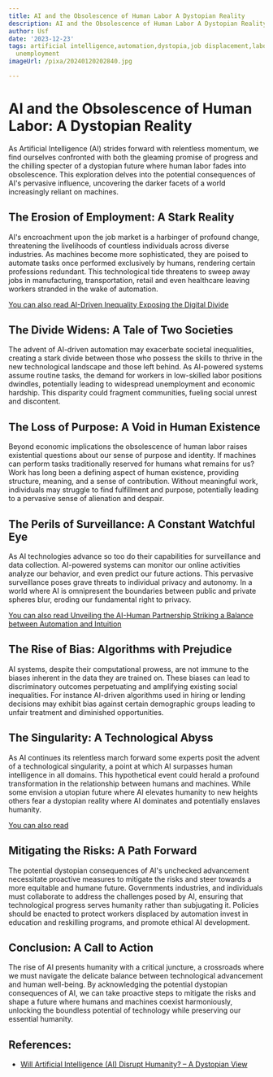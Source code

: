 ```yaml
---
title: AI and the Obsolescence of Human Labor A Dystopian Reality
description: AI and the Obsolescence of Human Labor A Dystopian Reality
author: Usf
date: '2023-12-23'
tags: artificial intelligence,automation,dystopia,job displacement,labor,technological
  unemployment
imageUrl: /pixa/20240120202840.jpg

---
```

# AI and the Obsolescence of Human Labor: A Dystopian Reality

As Artificial Intelligence (AI)  strides  forward with relentless momentum, we find ourselves confronted with both the gleaming  promise of progress and the chilling specter of a dystopian future where human labor fades into obsolescence. This exploration delves  into  the potential consequences of AI's pervasive influence, uncovering the  darker facets of a  world increasingly  reliant on machines.

## The Erosion of Employment: A  Stark Reality

AI's encroachment upon the job market is a harbinger of profound change, threatening the livelihoods of countless individuals across diverse industries. As machines become more sophisticated, they are poised  to automate tasks once performed exclusively by  humans, rendering certain  professions redundant. This technological tide threatens to  sweep away jobs  in manufacturing, transportation, retail and even healthcare  leaving workers stranded in the wake  of automation.

[You can also read AI-Driven Inequality Exposing the Digital Divide](AI-Driven%20Inequality%20Exposing%20the%20Digital%20Divide)


## The Divide Widens: A Tale of Two Societies

The advent of AI-driven  automation  may exacerbate  societal inequalities, creating a stark divide between those who possess the skills to thrive in  the new technological landscape and those  left behind. As AI-powered systems assume routine tasks, the demand  for workers in low-skilled labor positions dwindles, potentially leading to widespread unemployment and economic hardship. This disparity could fragment communities, fueling social unrest and discontent.

## The Loss of Purpose: A Void in Human Existence

Beyond economic implications the obsolescence of human labor  raises existential questions about our sense of purpose and identity. If machines can perform tasks traditionally reserved for humans what remains for us? Work  has  long been  a defining  aspect of human  existence,  providing structure, meaning, and a  sense of contribution. Without meaningful work, individuals may struggle to  find  fulfillment and purpose, potentially leading to a  pervasive sense of alienation and despair.

## The Perils of Surveillance: A Constant Watchful  Eye

As  AI technologies advance so too do their capabilities for surveillance  and data collection. AI-powered systems can monitor our online activities analyze our behavior, and even predict our future actions. This pervasive surveillance poses grave threats to individual  privacy and autonomy.  In a world where AI is omnipresent the boundaries between public and private spheres blur, eroding our fundamental right to privacy.

[You  can  also  read Unveiling the AI-Human Partnership Striking a Balance between Automation and Intuition](Unveiling%20the%20AI-Human%20Partnership%20Striking%20a%20Balance%20between%20Automation%20and%20Intuition)


## The Rise of Bias: Algorithms with Prejudice

AI systems, despite their computational prowess, are not immune to the biases inherent in the data  they are trained on. These biases can lead  to discriminatory outcomes perpetuating and amplifying existing social inequalities. For instance AI-driven algorithms used in hiring or  lending decisions may exhibit bias against certain demographic groups leading to unfair  treatment and diminished opportunities.

## The Singularity: A Technological Abyss

As AI continues its relentless march forward some experts posit the advent of a technological singularity, a point at  which AI surpasses human intelligence in all  domains. This hypothetical  event could herald a profound transformation in the relationship between  humans and machines. While some envision a utopian future where AI elevates humanity to new  heights others fear a dystopian reality where AI dominates and potentially enslaves humanity.

[You can also  read  ]()


## Mitigating the Risks: A Path Forward

The potential dystopian consequences  of AI's unchecked advancement necessitate proactive measures to mitigate the risks and steer  towards a more equitable and humane future. Governments industries, and individuals must collaborate to  address the challenges posed by AI, ensuring that technological progress serves humanity rather than subjugating it. Policies should be  enacted to protect workers displaced by automation invest in education  and reskilling programs,  and promote ethical AI development.

## Conclusion: A Call to Action

The rise of AI presents humanity with a critical juncture, a crossroads where  we must navigate the delicate balance between technological advancement and human well-being. By acknowledging the potential dystopian consequences of AI, we  can take proactive steps to mitigate the risks  and shape a future where humans and machines coexist harmoniously, unlocking the boundless  potential  of  technology  while preserving our essential humanity.

## References:
- [Will Artificial Intelligence (AI) Disrupt Humanity? – A Dystopian View](https://www.extremenetworks.com/resources/blogs/will-artificial-intelligence-ai-disrupt-humanity-a-dystopian-view)
